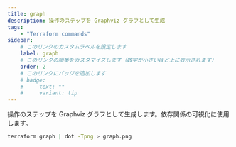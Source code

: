 ```yaml
---
title: graph
description: 操作のステップを Graphviz グラフとして生成
tags:
    - "Terraform commands"
sidebar:
    # このリンクのカスタムラベルを設定します
    label: graph
    # このリンクの順番をカスタマイズします（数字が小さいほど上に表示されます）
    order: 2
    # このリンクにバッジを追加します
    # badge:
    #     text: ""
    #     variant: tip
---
```


操作のステップを Graphviz グラフとして生成します。依存関係の可視化に使用します。

```bash frame="none"
terraform graph | dot -Tpng > graph.png
```
